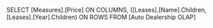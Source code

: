 SELECT
	[Measures].[Price] ON COLUMNS,
	([Leases].[Name].Children,[Leases].[Year].Children) ON ROWS
FROM [Auto Dealership OLAP]